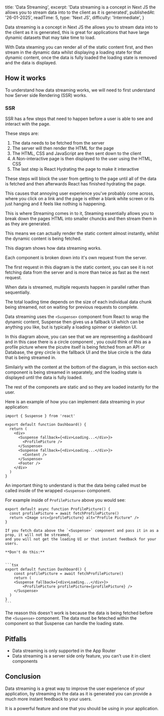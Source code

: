   title: 'Data Streaming',
  excerpt:
    'Data streaming is a concept in Next JS the allows you to stream data into to the client as it is generated',
  publishedAt: '26-01-2025',
  readTime: 5,
  type: 'Next JS',
  difficulty: 'Intermediate',
}

Data streaming is a concept in Next JS the allows you to stream data into to the client as it is generated,
this is great for applications that have large dynamic datasets that may take time to load.

With Data steaming you can render all of the static content first, and then stream in the dynamic data whilst
displaying a loading state for that dynamic content, once the data is fully loaded the loading state is
removed and the data is displayed.

## How it works

To understand how data streaming works, we will need to first understand how Server side
Rendering (SSR) works.

### SSR

SSR has a few steps that need to happen before a user is able to see and interact with the
page.

These steps are:

1. The data needs to be fetched from the server
2. The server will then render the HTML for the page
3. The HTML, CSS and JavaScript are then sent down to the client
4. A Non-interactive page is then displayed to the user using the HTML, CSS
5. The last step is React Hydrating the page to make it interactive

<ArticleImage
  darkSrc="/images/blog/dark_ssr.svg"
  lightSrc="/images/blog/light_ssr.svg"
  alt="SSR diagram showing how SSR works in Next.js"
  size="xxlarge"
/>

These steps will block the user from getting to the page until all of the data is fetched
and then afterwards React has finished hydrating the page.

This causes that annoying user experience you've probably come across, where you click on a link
and the page is either a blank white screen or its just hanging and it feels like nothing is happening.

This is where Streaming comes in to it, Steaming essentially allows you to break down the pages HTML into smaller chuncks
and then stream them in as they are generated.

This means we can actually render the static content almost instantly, whilst the dynamic content is being fetched.

This diagram shows how data streaming works.

Each component is broken down into it's own request from the server.

<ArticleImage
  darkSrc="/images/blog/dark_ssr_stream.svg"
  lightSrc="/images/blog/light_ssr_stream.svg"
  alt="SSR diagram showing how SSR works in Next.js"
  size="xxlarge"
/>

The first request in this diagram is the static content, you can see it is not fetching data from the server and is more than twice as
fast as the next request.

<Alert type="info">

When data is streamed, multiple requests happen in parallel rather than sequentially.

The total loading time depends on the size of each individual data chunk being streamed, not on waiting for previous requests to complete.

</Alert>

Data streaming uses the `<Suspense>` component from React to wrap the dynamic content, Suspense then gives us
a fallback UI which can be anything you like, but is typically a loading spinner or skeleton UI.

<ArticleImage
  darkSrc="/images/blog/dark_streaming.svg"
  lightSrc="/images/blog/light_streaming.svg"
  alt="Data streaming diagram showing how data streaming works in Next.js"
  size="large"
/>

In this diagram above, you can see that we are representing a dashboard and in this case there is a circle component
, you could think of this as a profile picture where the picutre itself is being fetched from an API or Database,
the grey circle is the fallback UI and the blue circle is the data that is being streamed in.

Similairly with the content at the bottom of the diagram, in this section each component is being streamed in
separately, and the loading state is displayed until the data is fully loaded.

The rest of the componets are static and so they are loaded instantly for the user.

Here is an example of how you can implement data streaming in your application:

```tsx
import { Suspense } from 'react'

export default function Dashboard() {
  return (
    <div>
      <Suspense fallback={<div>Loading...</div>}>
        <ProfilePicture />
      </Suspense>
      <Suspense fallback={<div>Loading...</div>}>
        <Content />
      </Suspense>
      <Footer />
    </div>
  )
}
```

An important thing to understand is that the data being called must be called inside of the wrapped `<Suspense>` component.

For example inside of `ProfilePicture` above you would see:

```tsx
export default async function ProfilePicture() {
  const profilePicture = await fetchProfilePicture()
  return <Image src={profilePicture} alt="Profile Picture" />
}
```

    If you fetch data above the `<Suspense>` component and pass it in as a prop, it will not be streamed,
    and you will not get the loading UI or that instant feedback for your users.

    **Don't do this:**


    ```tsx
    export default function Dashboard() {
        const profilePicture = await fetchProfilePicture()
        return (
        <Suspense fallback={<div>Loading...</div>}>
            <ProfilePicture profilePicture={profilePicture} />
        </Suspense>
      )
    }
    ```

The reason this doesn't work is because the data is being fetched before the `<Suspense>` component.
The data must be feteched within the component so that Suspense can handle the loading state.

## Pitfalls

- Data streaming is only supported in the App Router
- Data streaming is a server side only feature, you can't use it in client components

## Conclusion

Data streaming is a great way to improve the user experience of your application, by streaming in the data as it is generated
you can provide a much more instant feedback to your users.

It is a powerful feature and one that you should be using in your application.
